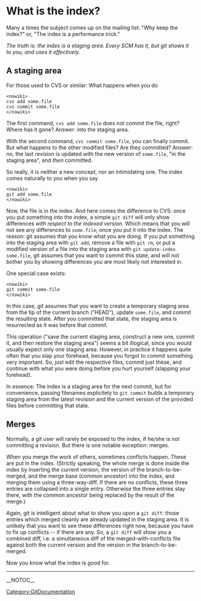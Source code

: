 = What is the index? =

Many a times the subject comes up on the mailing list: "Why keep the index?" or, "The index is a performance trick."

''The truth is: the index is a staging area. Every SCM has it, but git shows it to you, and uses it effectively.''

== A staging area ==

For those used to CVS or similar: What happens when you do

<pre><nowiki>
cvs add some.file
cvs commit some.file
</nowiki></pre>

The first command, <code><nowiki>cvs add some.file</nowiki></code> does not commit the file, right? Where has it gone? Answer: into the staging area.

With the second command, <code><nowiki>cvs commit some.file</nowiki></code>, you can finally commit. But what happens to the other modified files? Are they committed? Answer: no, the last revision is updated with the new version of <code><nowiki>some.file</nowiki></code>, "in the staging area", and ''then'' committed.

So really, it is neither a new concept, nor an intimidating one. The index comes naturally to you when you say

<pre><nowiki>
git add some.file
</nowiki></pre>

Now, the file is in the index. And here comes the difference to CVS: once you put something into the index, a simple <code><nowiki>git diff</nowiki></code> will only show differences ''with respect to the indexed version''. Which means that you will not see any differences to <code><nowiki>some.file</nowiki></code>, once you put it into the index. The reason: git assumes that you know what you are doing. If you put something into the staging area with <code><nowiki>git add</nowiki></code>, remove a file with <code><nowiki>git rm</nowiki></code>, or put a modified version of a file into the staging area with <code><nowiki>git update-index some.file</nowiki></code>, git assumes that you want to commit this state, and will not bother you by showing differences you are most likely not interested in.

One special case exists:

<pre><nowiki>
git commit some.file
</nowiki></pre>

In this case, git assumes that you want to create a temporary staging area from the tip of the current branch ("HEAD"), update <code><nowiki>some.file</nowiki></code>, and commit the resulting state. After you committed that state, the staging area is resurrected as it was before that commit.

This operation ("save the current staging area, construct a new one, commit it, and then restore the staging area") seems a bit illogical, since you would usually expect only one staging area. However, in practice it happens quite often that you slap your forehead, because you forgot to commit something very important. So, just edit the respective files, commit just these, and continue with what you were doing before you hurt yourself (slapping your forehead).

In essence: The index is a staging area for the next commit, but for convenience, passing filenames explicitely to <code><nowiki>git commit</nowiki></code> builds a temporary staging area from the latest revision and the current version of the provided files before committing that state.

== Merges ==

Normally, a git user will rarely be exposed to the index, if he/she is not committing a revision. But there is one notable exception: merges.

When you merge the work of others, sometimes conflicts happen. These are put in the index. (Strictly speaking, the whole merge is done inside the index by inserting the current version, the version of the branch-to-be-merged, and the merge base (common ancestor) into the index, and merging them using a three-way-diff. If there are no conflicts, these three entries are collapsed into a single entry. Otherwise the three entries stay there, with the common ancestor being replaced by the result of the merge.)

Again, git is intelligent about what to show you upon a <code><nowiki>git diff</nowiki></code>: those entries which merged cleanly are already updated in the staging area. It is unlikely that you want to see these differences right now, because you have to fix up conflicts -- if there are any. So, a <code><nowiki>git diff</nowiki></code> will show you a combined diff, i.e. a simultaneous diff of the merged-with-conflicts file against both the current version and the version in the branch-to-be-merged.

Now you know what the index is good for.

----
[[Category:GitDocumentation]]

__NOTOC__